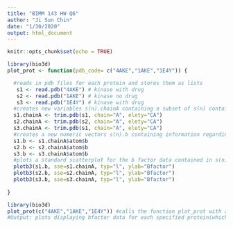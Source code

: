 ```yaml
---
title: "BIMM 143 HW Q6"
author: "Ji Sun Chin"
date: "1/30/2020"
output: html_document
---
```


```r
knitr::opts_chunk$set(echo = TRUE)
```

```r
library(bio3d)
plot_prot <- function(pdb_code= c("4AKE","1AKE","1E4Y")) {

  #reads in pdb files for each protein and stores them as lists 
   s1 <- read.pdb("4AKE") # kinase with drug 
   s2 <- read.pdb("1AKE") # kinase no drug 
   s3 <- read.pdb("1E4Y") # kinase with drug
  #creates new variables s(n).chainA containing a subset of s(n) containing atoms pertaining to chain A of each respective protein
  s1.chainA <- trim.pdb(s1, chain="A", elety="CA") 
  s2.chainA <- trim.pdb(s2, chain="A", elety="CA") 
  s3.chainA <- trim.pdb(s1, chain="A", elety="CA")
  #creates a new numeric vectors s(n).b containing information regarding the b factors of chain A of each respective protein
  s1.b <- s1.chainA$atom$b 
  s2.b <- s2.chainA$atom$b 
  s3.b <- s3.chainA$atom$b
  #plots a standard scatterplot for the b factor data contained in s(n).b with a secondary marginal structure that display the major secondary structure at each residue
  plotb3(s1.b, sse=s1.chainA, typ="l", ylab="Bfactor") 
  plotb3(s2.b, sse=s2.chainA, typ="l", ylab="Bfactor") 
  plotb3(s3.b, sse=s3.chainA, typ="l", ylab="Bfactor")
  
}
```

```r
library(bio3d)
plot_prot(c("4AKE","1AKE","1E4Y")) #calls the function plot_prot with an input vector containing the 4 letter pdb codes for the proteins to be plotted, which in this case are variants of kinase.
#Output: plots displaying bfactor data for each specified protein(which is an indicator for protein dynamics) as well as major secondary structures at each residue for each protein of interest
```











